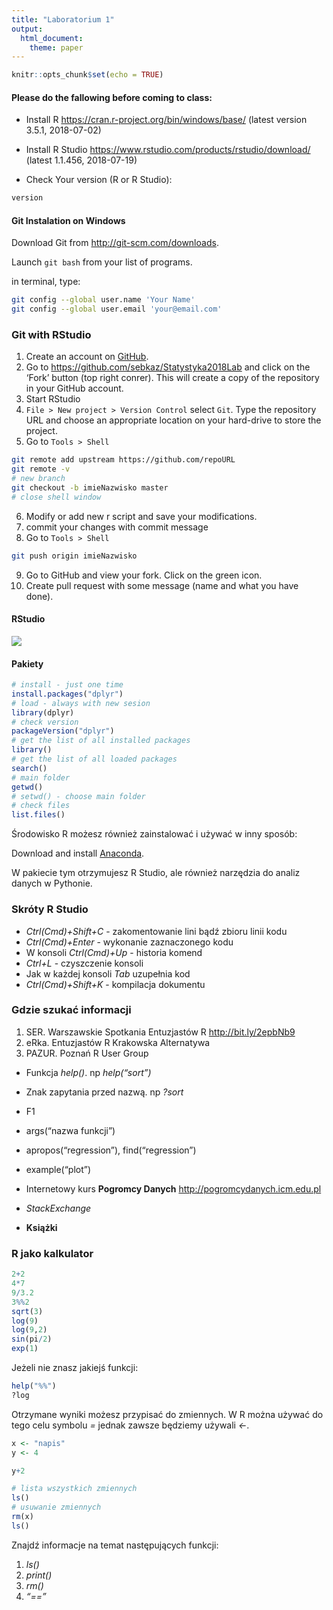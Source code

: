 ```yaml
---
title: "Laboratorium 1"
output: 
  html_document: 
    theme: paper
---
```


```r
knitr::opts_chunk$set(echo = TRUE)
```


#### Please do the fallowing before coming to class: 


- Install R <https://cran.r-project.org/bin/windows/base/> (latest version 3.5.1, 2018-07-02)

- Install R Studio <https://www.rstudio.com/products/rstudio/download/> (latest 1.1.456, 2018-07-19)

- Check Your version (R or R Studio):
```r
version
```


#### Git Instalation on Windows

Download Git from <http://git-scm.com/downloads>.

Launch `git bash` from your list of programs.

in terminal, type:

```bash
git config --global user.name 'Your Name'
git config --global user.email 'your@email.com'
```

### Git with RStudio

1. Create an account on [GitHub](https://github.com).
2. Go to <https://github.com/sebkaz/Statystyka2018Lab> and click on the 'Fork' button (top right conrer).
This will create a copy of the repository in your GitHub account.
3. Start RStudio
4. `File > New project > Version Control` select `Git`.  Type the repository URL and choose an appropriate location on your hard-drive to store the project.
5. Go to `Tools > Shell`
```bash
git remote add upstream https://github.com/repoURL
git remote -v
# new branch 
git checkout -b imieNazwisko master
# close shell window
```
6. Modify or add new r script and save your modifications.
7. commit your changes with commit message
8. Go to `Tools > Shell`
```bash
git push origin imieNazwisko
```
9. Go to GitHub and view your fork. Click on the green icon.
10. Create pull request with some message (name and what you have done).



#### RStudio
![](Bez tytułu.jpg)

#### Pakiety

```r
# install - just one time
install.packages("dplyr")
# load - always with new sesion
library(dplyr)
# check version
packageVersion("dplyr")
# get the list of all installed packages
library()
# get the list of all loaded packages
search()
# main folder
getwd()
# setwd() - choose main folder
# check files
list.files()
```

Środowisko R możesz również zainstalować i używać w inny sposób:

Download and install [Anaconda](https://www.anaconda.com/download/).

W pakiecie tym otrzymujesz R Studio, ale również narzędzia do analiz danych w Pythonie.

### Skróty R Studio

- _Ctrl(Cmd)+Shift+C_ - zakomentowanie lini bądź zbioru linii kodu
- _Ctrl(Cmd)+Enter_ - wykonanie zaznaczonego kodu
- W konsoli _Ctrl(Cmd)+Up_ - historia komend
- _Ctrl+L_ - czyszczenie konsoli
- Jak w każdej konsoli _Tab_ uzupełnia kod 
- _Ctrl(Cmd)+Shift+K_ - kompilacja dokumentu

### Gdzie szukać informacji

1. SER. Warszawskie Spotkania Entuzjastów R <http://bit.ly/2epbNb9>
2. eRka. Entuzjastów R Krakowska Alternatywa
3. PAZUR. Poznań R User Group

- Funkcja _help()_. np _help("sort")_
- Znak zapytania przed nazwą. np _?sort_
- F1
- args("nazwa funkcji")
- apropos("regression"), find("regression")
- example("plot")

* Internetowy kurs **Pogromcy Danych** <http://pogromcydanych.icm.edu.pl>
* _StackExchange_
* **Książki** 

### R jako kalkulator

```r
2+2
4*7
9/3.2
3%%2
sqrt(3)
log(9)
log(9,2)
sin(pi/2)
exp(1)
```
Jeżeli nie znasz jakiejś funkcji: 
```r
help("%%")
?log 
```

Otrzymane wyniki możesz przypisać do zmiennych. W R można używać do tego celu symbolu _=_ jednak zawsze będziemy używali _<-_. 

```r
x <- "napis"
y <- 4

y+2

# lista wszystkich zmiennych
ls()
# usuwanie zmiennych
rm(x)
ls()
```

Znajdź informacje na temat następujących funkcji: 

1. _ls()_
2. _print()_
3. _rm()_
4. _"=="_






<!-- ### Prosta analiza w R -->

<!-- ```{r} -->
<!-- # install.packages('gapminder') -->
<!-- # zaladuj biblioteke -->
<!-- library(gapminder) -->
<!-- # zaladuj dane -->
<!-- data("gapminder") -->
<!-- # co wyświetli sama funkcja data() ?? -->
<!-- data() -->
<!-- # nagłówki  -->
<!-- names(gapminder) -->
<!-- # podsumowanie danych -->
<!-- summary(gapminder) -->
<!-- # analiza i odwołanie się do jednej zmiennej -->
<!-- mean(gapminder$gdpPercap) -->
<!-- # stworzenie nowego obiektu x i przypisanie do niego wartości średniej -->
<!-- x <- mean(gapminder$gdpPercap) -->
<!-- # wypisz wartość x -->
<!-- x -->
<!-- # ============ -->
<!-- # Aby ułatwić sobie analizę jednego zbioru  -->
<!-- # możesz dodać go bezpośrednio do swojego środowiska -->
<!-- attach(gapminder) -->
<!-- # uwaga! aby wyjść z tego ustawinie użyj detach(nazwa) -->
<!-- # Dzięki attach możesz posługiwać się nazwami kolumn bez odnoszenia się do całej tabeli danych. -->
<!-- mean(gdpPercap) -->
<!-- mean(pop) -->
<!-- # zobacz jaki rozkład mają twoje dane -->
<!-- hist(lifeExp) -->
<!-- # a populacja ?  -->
<!-- hist(pop) -->
<!-- # a może logarytm zmiennej ?  -->
<!-- hist(log(pop)) -->

<!-- ``` -->





